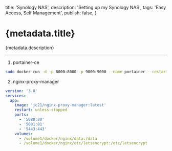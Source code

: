   title: 'Synology NAS',
  description: 'Setting up my Synology NAS',
  tags: 'Easy Access, Self Management',
  publish: false,
}

# {metadata.title}

{metadata.description}

---

1. portainer-ce

```sh
sudo docker run -d -p 8000:8000 -p 9000:9000 --name portainer --restart=always -v /var/run/docker.sock:/var/run/docker.sock -v /volume1/docker/portainer-ce:/data portainer/portainer-ce:latest
```

2. nginx-proxy-manager

```yaml
version: '3.8'
services:
  app:
    image: 'jc21/nginx-proxy-manager:latest'
    restart: unless-stopped
    ports:
      - '5080:80'
      - '5081:81'
      - '5443:443'
    volumes:
      - /volume1/docker/nginx/data:/data
      - /volume1/docker/nginx/etc/letsencrypt:/etc/letsencrypt
```
